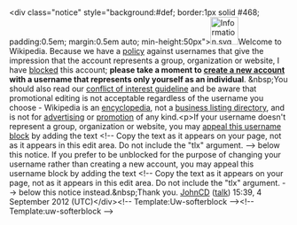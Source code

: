 <article id="36917248" title=User talk:Sieceducation>
	<talkpage id="36917248" title="User talk:Sieceducation">


&lt;div class=&quot;notice&quot; style=&quot;background:#def; border:1px solid #468; padding:0.5em; margin:0.5em auto; min-height:50px&quot;&gt;[[File:Information.svg|left|50px|alt=|link=]]Welcome to Wikipedia. Because we have a [[Wikipedia:ORGNAME|policy]] against usernames that give the impression that the account represents a group, organization or website, I have [[Wikipedia:Blocking policy|blocked]] this account; '''please take a moment to [[Special:Userlogin/signup|create a new account]] with a username that represents only yourself as an individual'''. &amp;nbsp;You should also read our [[Wikipedia:Conflict of interest|conflict of interest guideline]] and be aware that promotional editing is not acceptable regardless of the username you choose - Wikipedia is an [[WP:ENC|encyclopedia]], not a [[WP:CORP|business listing directory]], and is not for [[WP:SPAM|advertising]] or [[WP:SOAP|promotion]] of any kind.&lt;p&gt;If your username doesn't represent a group, organization or website, you may [[Wikipedia:Appealing a block|appeal this username block]] by adding the text &lt;!-- Copy the text as it appears on your page, not as it appears in this edit area. Do not include the &quot;tlx&quot; argument. --&gt;{{tlx|unblock|2=reason=''Your reason here &amp;#126;&amp;#126;&amp;#126;&amp;#126;''}} below this notice. If you prefer to be unblocked for the purpose of changing your username rather than creating a new account, you may appeal this username block by adding the text &lt;!-- Copy the text as it appears on your page, not as it appears in this edit area. Do not include the &quot;tlx&quot; argument. --&gt;{{tlx|unblock-un|2=''new username''|3=reason=''Your reason here &amp;#126;&amp;#126;&amp;#126;&amp;#126;''}} below this notice instead.&amp;nbsp;Thank you. [[User:JohnCD|JohnCD]] ([[User talk:JohnCD|talk]]) 15:39, 4 September 2012 (UTC)&lt;/div&gt;&lt;!-- Template:Uw-softerblock --&gt;[[Category:Wikipedians who are indefinitely blocked for promotional user names|{{PAGENAME}}]]{{z15}}&lt;!-- Template:uw-softerblock --&gt;
	</talkpage>
</article>
